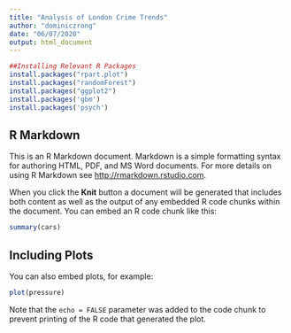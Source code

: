 ```yaml
---
title: "Analysis of London Crime Trends"
author: "dominiczrong"
date: "06/07/2020"
output: html_document
---
```


```r
##Installing Relevant R Packages
install.packages("rpart.plot")
install.packages("randomForest")
install.packages("ggplot2")
install.packages('gbm')
install.packages('psych')
```

## R Markdown

This is an R Markdown document. Markdown is a simple formatting syntax for authoring HTML, PDF, and MS Word documents. For more details on using R Markdown see <http://rmarkdown.rstudio.com>.

When you click the **Knit** button a document will be generated that includes both content as well as the output of any embedded R code chunks within the document. You can embed an R code chunk like this:

```r
summary(cars)
```

## Including Plots

You can also embed plots, for example:

```r
plot(pressure)
```

Note that the `echo = FALSE` parameter was added to the code chunk to prevent printing of the R code that generated the plot.
